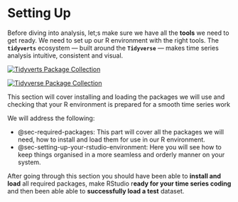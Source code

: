 # Setting Up {#sec-setting-up}

Before diving into analysis, let;s make sure we have all the **tools** we need to get ready. We need to set up our R environment with the right tools. The **`tidyverts`** ecosystem — built around the **`Tidyverse`** — makes time series analysis intuitive, consistent and visual.

[![Tidyverts Package Collection](images/clipboard-351646644.png){fig-align="center"}](https://tidyverts.org/)

[![Tidyverse Package Collection](images/clipboard-419927233.png)](https://www.tidyverse.org/)

This section will cover installing and loading the packages we will use and checking that your R environment is prepared for a smooth time series work

We will address the following:

-   @sec-required-packages: This part will cover all the packages we will need, how to install and load them for use in our R environment.
-   @sec-setting-up-your-rstudio-environment: Here you will see how to keep things organised in a more seamless and orderly manner on your system.

After going through this section you should have been able to **install and load** all required packages, make RStudio r**eady for your time series coding** and then been able able to **successfully load a test** dataset.
